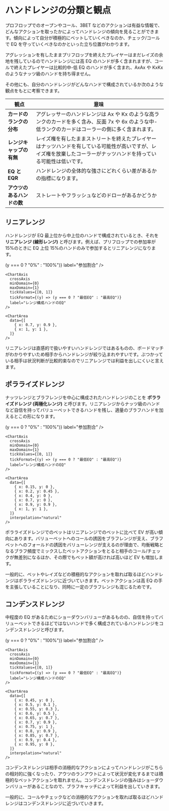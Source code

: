 
# ハンドレンジの分類と観点

プロフロップでのオープンやコール、3BET などのアクションは有益な情報で、どんなアクションを取ったかによってハンドレンジの傾向を見ることができます。傾向によって自分が積極的にベットしていくべきなのか、チェック/コールで EQ を守っていくべきなのかといった立ち位置がわかります。

アグレッションを有したままプリフロップを終えたプレイヤーはまだレイズの余地を残しているのでハンドレンジには高 EQ のハンドが多く含まれますが、コールで終えたプレイヤーは比較的中-低 EQ のハンドが多く含まれ、AxAx や KxKx のようなナッツ級のハンドを持ち得ません。

その他にも、自分のハンドレンジがどんなハンドで構成されているか次のような観点をもとに考察できます。

| 観点                       | 意味                                                                                                                                                                                                    |
| -------------------------- | ------------------------------------------------------------------------------------------------------------------------------------------------------------------------------------------------------- |
| **カードのランクの分布**   | アグレッサーのハンドレンジは <Card>Ax</Card> や <Card>Kx</Card> のような高ランクのカードを多く含み、反面 <Card>7x</Card> や <Card>6x</Card> のような中-低ランクのカードはコーラーの側に多く含まれます。 |
| **レンジキャップの有無**   | レイズ権を有したままストリートを終えたプレイヤーはナッツハンドを有している可能性が高いですが、レイズ権を放棄したコーラーがナッツハンドを持っている可能性は低いです。                                    |
| **EQ と EQR**              | ハンドレンジの全体的な強さにどれくらい差があるかの指標になります。                                                                                                                                      |
| **アウツのあるハンドの数** | ストレートやフラッシュなどのドローがあるかどうか                                                                                                                                                        |

## リニアレンジ

ハンドレンジが EQ 最上位から中上位のハンドで構成されているとき、それを **リニアレンジ (線形レンジ)** と呼びます。例えば、プリフロップでの参加率が 15%のときに EQ 上位 15%のハンドのみで参加するとリニアレンジになります。

<ChartContainer>
  <Chart>
    <ChartAxis
      dependentAxis
      minDomain={0}
      maxDomain={1}
      tickValues={[0, 1]}
      tickFormat={(y) => (y === 0 ? "0%" : "100%")}
      label="参加割合"
    />

    <ChartAxis
      crossAxis
      minDomain={0}
      maxDomain={1}
      tickValues={[0, 1]}
      tickFormat={(y) => (y === 0 ? "最低EQ" : "最高EQ")}
      label="レンジ構成ハンドのEQ"
    />

    <ChartArea
      data={[
        { x: 0.7, y: 0.9 },
        { x: 1, y: 1 },
      ]}
    />
  </Chart>
</ChartContainer>

リニアレンジは直感的で扱いやすいハンドレンジではあるものの、ボードマッチがわかりやすいため相手からハンドレンジが絞り込まれやすいです。ぶつかっている相手は状況判断が比較的楽なのでリニアレンジでは利益を出しにくいと言えます。

## ポラライズドレンジ

ナッツレンジとブラフレンジを中心に構成されたハンドレンジのことを **ポラライズドレンジ (両極化レンジ)** と呼びます。リニアレンジからナッツ級のハンドなど自信を持ってバリューベットできるハンドを残し、適量のブラフハンドを加えるとこの形になります。

<ChartContainer>
  <Chart>
    <ChartAxis
      dependentAxis
      minDomain={0}
      maxDomain={1}
      tickValues={[0, 1]}
      tickFormat={(y) => (y === 0 ? "0%" : "100%")}
      label="参加割合"
    />

    <ChartAxis
      crossAxis
      minDomain={0}
      maxDomain={1}
      tickValues={[0, 1]}
      tickFormat={(y) => (y === 0 ? "最低EQ" : "最高EQ")}
      label="レンジ構成ハンドのEQ"
    />

    <ChartArea
      data={[
        { x: 0.15, y: 0 },
        { x: 0.2, y: 0.45 },
        { x: 0.4, y: 0 },
        { x: 0.7, y: 0 },
        { x: 0.9, y: 0.9 },
        { x: 1, y: 1 },
      ]}
      interpolation="natural"
    />
  </Chart>
</ChartContainer>

ポラライズドレンジでのベットはリニアレンジでのベットに比べて EV が高い傾向にあります。バリューベットへのコールの誘因をブラフレンジが支え、ブラフベットへのフォールドの誘因をバリューレンジが支えるのが理由で、均衡戦略となるブラフ頻度でミックスしたベットアクションをとると相手のコール/チェックが無差別になるほか、その際でもベット額が高ければ高いほど EV も増加します。

一般的に、ベットやレイズなどの積極的なアクションを取れば取るほどハンドレンジはポラライズドレンジに近づいていきます。ベットアクションは高 EQ の手を主張していることになり、同時に一定のブラフレンジも混じるためです。

## コンデンスドレンジ

中程度の EQ があるためにショーダウンバリューがあるものの、自信を持ってバリューベットできるほどではないハンドで多く構成されているハンドレンジをコンデンスドレンジと呼びます。

<ChartContainer>
  <Chart>
    <ChartAxis
      dependentAxis
      minDomain={0}
      maxDomain={1}
      tickValues={[0, 1]}
      tickFormat={(y) => (y === 0 ? "0%" : "100%")}
      label="参加割合"
    />

    <ChartAxis
      crossAxis
      minDomain={0}
      maxDomain={1}
      tickValues={[0, 1]}
      tickFormat={(y) => (y === 0 ? "最低EQ" : "最高EQ")}
      label="レンジ構成ハンドのEQ"
    />

    <ChartArea
      data={[
        { x: 0.45, y: 0 },
        { x: 0.5, y: 0.1 },
        { x: 0.55, y: 0.3 },
        { x: 0.6, y: 0.5 },
        { x: 0.65, y: 0.7 },
        { x: 0.7, y: 0.9 },
        { x: 0.75, y: 1 },
        { x: 0.8, y: 0.9 },
        { x: 0.85, y: 0.7 },
        { x: 0.9, y: 0.4 },
        { x: 0.95, y: 0 },
      ]}
      interpolation="natural"
    />
  </Chart>
</ChartContainer>

コンデンスドレンジは相手の消極的なアクションによってハンドレンジがこちらの相対的に強くなったり、アウツのランアウトによって状況が変化するまでは積極的なベットアクションを取れません。コンデンスドレンジの強みはショーダウンバリューがあることなので、ブラフキャッチによって利益を出していきます。

一般的に、コールやチェックなどの消極的なアクションを取れば取るほどハンドレンジはコンデンスドレンジに近づいていきます。
